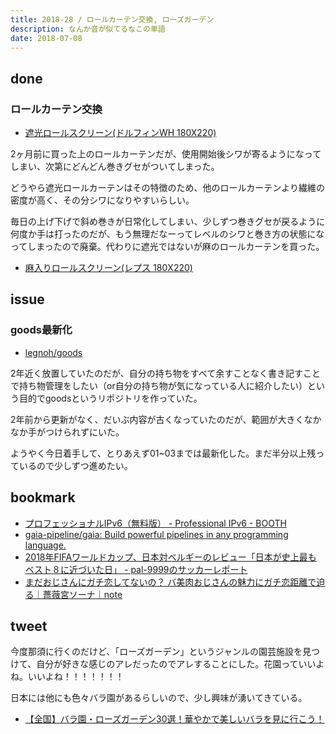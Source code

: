 ```yaml
---
title: 2018-28 / ロールカーテン交換, ローズガーデン
description: なんか音が似てるなこの単語
date: 2018-07-08
---
```


done
----

###  ロールカーテン交換

- [遮光ロールスクリーン(ドルフィンWH 180X220)](https://store.shopping.yahoo.co.jp/nitori-net/7430518.html)

2ヶ月前に買った上のロールカーテンだが、使用開始後シワが寄るようになってしまい、次第にどんどん巻きグセがついてしまった。

どうやら遮光ロールカーテンはその特徴のため、他のロールカーテンより繊維の密度が高く、その分シワになりやすいらしい。

毎日の上げ下げで斜め巻きが日常化してしまい、少しずつ巻きグセが戻るように何度か手は打ったのだが、もう無理だなーってレベルのシワと巻き方の状態になってしまったので廃棄。代わりに遮光ではないが麻のロールカーテンを買った。

- [麻入りロールスクリーン(レプス 180X220)](https://store.shopping.yahoo.co.jp/nitori-net/7430538.html)

issue
----

###  goods最新化

- [legnoh/goods](https://github.com/legnoh/goods)

2年近く放置していたのだが、自分の持ち物をすべて余すことなく書き記すことで持ち物管理をしたい（or自分の持ち物が気になっている人に紹介したい）という目的でgoodsというリポジトリを作っていた。

2年前から更新がなく、だいぶ内容が古くなっていたのだが、範囲が大きくなかなか手がつけられずにいた。

ようやく今日着手して、とりあえず01~03までは最新化した。まだ半分以上残っているので少しずつ進めたい。

bookmark
----

- [プロフェッショナルIPv6（無料版） - Professional IPv6 - BOOTH](https://professionalipv6.booth.pm/items/913273)
- [gaia-pipeline/gaia: Build powerful pipelines in any programming language.](https://github.com/gaia-pipeline/gaia)
- [2018年FIFAワールドカップ、日本対ベルギーのレビュー「日本が史上最もベスト８に近づいた日」 - pal-9999のサッカーレポート](http://pal-9999.hatenablog.com/entry/2018/07/07/211918)
- [まだおじさんにガチ恋してないの？ バ美肉おじさんの魅力にガチ恋距離で迫る｜薔薇宮ソーナ｜note](https://note.com/baramiyasona/n/n137479bd034f)

tweet
----

今度那須に行くのだけど、「ローズガーデン」というジャンルの園芸施設を見つけて、自分が好きな感じのアレだったのでアレすることにした。花園っていいよね。いいよね！！！！！！！

<Tweet tweetLink="https://twitter.com/legnoh/status/1015604221842845697" />

日本には他にも色々バラ園があるらしいので、少し興味が湧いてきている。

- [【全国】バラ園・ローズガーデン30選！華やかで美しいバラを見に行こう！](https://www.jalan.net/news/article/162285/)
